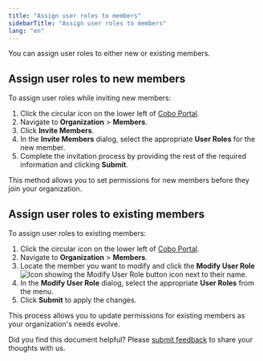 ```yaml
---
title: "Assign user roles to members"
sidebarTitle: "Assign user roles to members"
lang: "en"
---
```


You can assign user roles to either new or existing members.

## Assign user roles to new members

To assign user roles while inviting new members:

1. Click the circular icon on the lower left of [Cobo Portal](https://portal.cobo.com/login).
2. Navigate to **Organization** > **Members**.
3. Click **Invite Members**.
4. In the **Invite Members** dialog, select the appropriate **User Roles** for the new member.
5. Complete the invitation process by providing the rest of the required information and clicking **Submit**.

This method allows you to set permissions for new members before they join your organization.

## Assign user roles to existing members

To assign user roles to existing members:

1. Click the circular icon on the lower left of [Cobo Portal](https://portal.cobo.com/login).
2. Navigate to **Organization** > **Members**.
3. Locate the member you want to modify and click the **Modify User Role** <img src="/en/images/common/icon_edit.svg" className="icon" alt="Icon showing the Modify User Role button"/> icon next to their name.
4. In the **Modify User Role** dialog, select the appropriate **User Roles** from the menu.
5. Click **Submit** to apply the changes.

This process allows you to update permissions for existing members as your organization's needs evolve.

<Tip>Did you find this document helpful? Please [submit feedback](https://forms.zohopublic.com/cobo/form/DocumentFeedbackForm/formperma/QvLOhxJv1_JMsJ-1dleZ8Itb_7rzN-LtgvsDdxosoVI?referrername=manuals) to share your thoughts with us.</Tip>